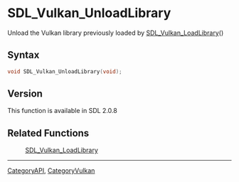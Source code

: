 = SDL_Vulkan_UnloadLibrary =

Unload the Vulkan library previously loaded by [[SDL_Vulkan_LoadLibrary]]() 

== Syntax ==

<syntaxhighlight lang='c'>
void SDL_Vulkan_UnloadLibrary(void);
</syntaxhighlight>

== Version ==

This function is available in SDL 2.0.8



== Related Functions ==

:[[SDL_Vulkan_LoadLibrary]]

----
[[CategoryAPI]], [[CategoryVulkan]]


